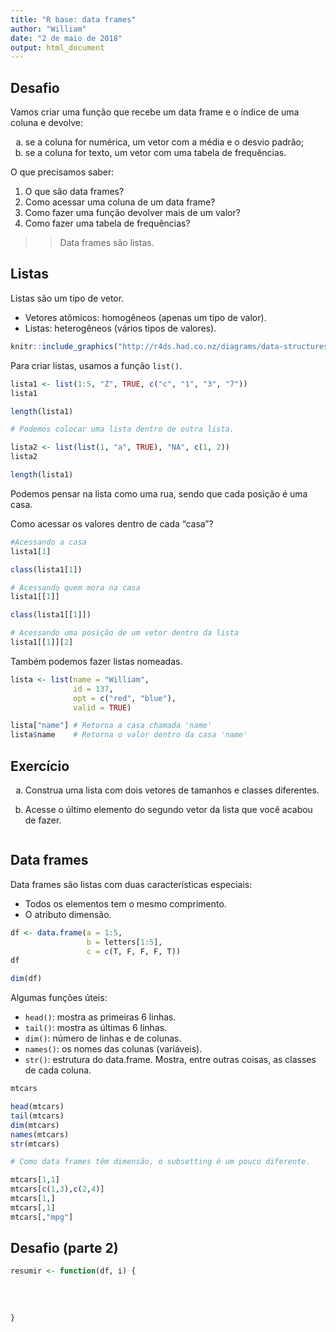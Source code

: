 ```yaml
---
title: "R base: data frames"
author: "William"
date: "2 de maio de 2018"
output: html_document
---
```


## Desafio

Vamos criar uma função que recebe um data frame e o índice de uma coluna e devolve:

a) se a coluna for numérica, um vetor com a média e o desvio padrão;
b) se a coluna for texto, um vetor com uma tabela de frequências.

O que precisamos saber:

1. O que são data frames?
2. Como acessar uma coluna de um data frame?
3. Como fazer uma função devolver mais de um valor?
4. Como fazer uma tabela de frequências?


>> Data frames são listas.

## Listas

Listas são um tipo de vetor.

- Vetores atômicos: homogêneos (apenas um tipo de valor).
- Listas: heterogêneos (vários tipos de valores).

```r
knitr::include_graphics("http://r4ds.had.co.nz/diagrams/data-structures-overview.png")
```

Para criar listas, usamos a função `list()`.

```r
lista1 <- list(1:5, "Z", TRUE, c("c", "1", "3", "7"))
lista1

length(lista1)

# Podemos colocar uma lista dentro de outra lista.

lista2 <- list(list(1, "a", TRUE), "NA", c(1, 2))
lista2

length(lista1)
```

Podemos pensar na lista como uma rua, sendo que cada posição é uma casa.

Como acessar os valores dentro de cada "casa"?

```r
#Acessando a casa
lista1[1]

class(lista1[1])

# Acessando quem mora na casa
lista1[[1]]

class(lista1[[1]])

# Acessando uma posição de um vetor dentro da lista
lista1[[1]][2]

```

Também podemos fazer listas nomeadas.

```r

lista <- list(name = "William",
              id = 137,
              opt = c("red", "blue"),
              valid = TRUE)

lista["name"] # Retorna a casa chamada 'name'
lista$name    # Retorna o valor dentro da casa 'name'
```

## Exercício

a) Construa uma lista com dois vetores de tamanhos e classes diferentes.

b) Acesse o último elemento do segundo vetor da lista que você acabou de fazer.

```r


```

## Data frames

Data frames são listas com duas características especiais:

- Todos os elementos tem o mesmo comprimento.
- O atributo dimensão.

```r
df <- data.frame(a = 1:5,
                 b = letters[1:5],
                 c = c(T, F, F, F, T))
df

dim(df)
```

Algumas funções úteis:

- `head()`: mostra as primeiras 6 linhas.
- `tail()`: mostra as últimas 6 linhas.
- `dim()`: número de linhas e de colunas.
- `names()`: os nomes das colunas (variáveis).
- `str()`: estrutura do data.frame. Mostra, entre outras coisas, as classes de cada coluna.

```r
mtcars

head(mtcars)
tail(mtcars)
dim(mtcars)
names(mtcars)
str(mtcars)

# Como data frames têm dimensão, o subsetting é um pouco diferente.

mtcars[1,1]
mtcars[c(1,3),c(2,4)]
mtcars[1,]
mtcars[,1]
mtcars[,"mpg"]
```

## Desafio (parte 2)

```r
resumir <- function(df, i) {
  
  
  
  
}
```

